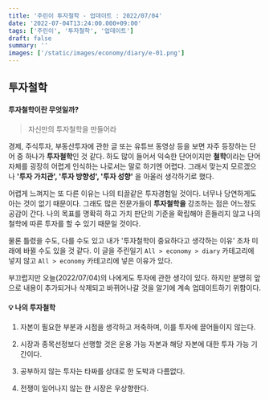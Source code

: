 ```yaml
---
title: '주린이 투자철학 - 업데이트 : 2022/07/04'
date: '2022-07-04T13:24:00.000+09:00'
tags: ['주린이', '투자철학', '업데이트']
draft: false
summary: ''
images: ['/static/images/economy/diary/e-01.png']
---
```


## 투자철학

#### 투자철학이란 무엇일까?

> 자신만의 투자철학을 만들어라

경제, 주식투자, 부동산투자에 관한 글 또는 유튜브 동영상 등을 보면 자주 등장하는 단어 중 하나가 **투자철학**인 것 같다.
하도 많이 들어서 익숙한 단어이지만 **철학**이라는 단어 자체를 굉장히 어렵게 인식하는 나로서는 말로 하기엔 어렵다.
그래서 맞는지 모르겠으나 **'투자 가치관', '투자 방향성', '투자 성향'** 을 아울러 생각하기로 했다.

어렵게 느껴지는 또 다른 이유는 나의 티끌같은 투자경험일 것이다. 너무나 당연하게도 아는 것이 없기 때문이다.
그래도 많은 전문가들이 **투자철학을** 강조하는 점은 어느정도 공감이 간다.
나의 목표를 명확히 하고 가치 판단의 기준을 확립해야 흔들리지 않고 나의 철학에 따른 투자를 할 수 있기 때문일 것이다.

물론 틀렸을 수도, 다를 수도 있고 내가 '투자철학이 중요하다고 생각하는 이유' 조차 미래에 바뀔 수도 있을 것 같다.
이 글을 주린일기 `All > economy > diary` 카테고리에 넣지 않고 `All > economy` 카테고리에 넣은 이유가 있다.

부끄럽지만 오늘(2022/07/04)의 나에게도 투자에 관한 생각이 있다.
하지만 분명히 앞으로 내용이 추가되거나 삭제되고 바뀌어나갈 것을 알기에 계속 업데이트하기 위함이다.

#### 💡 나의 투자철학

1. 자본이 필요한 부분과 시점을 생각하고 저축하며, 이를 투자에 끌어들이지 않는다.

2. 시장과 종목선정보다 선행할 것은 운용 가능 자본과 해당 자본에 대한 투자 가능 기간이다.

3. 공부하지 않는 투자는 타짜를 상대로 한 도박과 다름없다.

4. 전쟁이 일어나지 않는 한 시장은 우상향한다.
